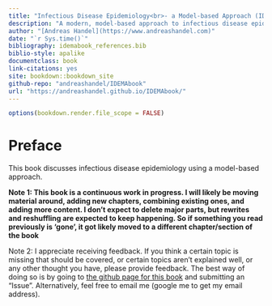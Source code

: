 --- 
title: "Infectious Disease Epidemiology<br>- a Model-based Approach (IDEMA)"
description: "A modern, model-based approach to infectious disease epidemiology"
author: "[Andreas Handel](https://www.andreashandel.com)"
date: "`r Sys.time()`"
bibliography: idemabook_references.bib
biblio-style: apalike
documentclass: book
link-citations: yes
site: bookdown::bookdown_site
github-repo: "andreashandel/IDEMAbook"
url: "https://andreashandel.github.io/IDEMAbook/"
---

```{r, echo = FALSE, include = FALSE}
options(bookdown.render.file_scope = FALSE)
```

# Preface {-}

This book discusses infectious disease epidemiology using a model-based approach.

__Note 1: This book is a continuous work in progress. I will likely be moving material around, adding new chapters, combining existing ones, and adding more content. I don't expect to delete major parts, but rewrites and reshuffling are expected to keep happening. So if something you read previously is 'gone', it got likely moved to a different chapter/section of the book__  

Note 2: I appreciate receiving feedback. If you think a certain topic is missing that should be covered, or certain topics aren't explained well, or any other thought you have, please provide feedback. The best way of doing so is by going to [the github page for this book](https://github.com/andreashandel/IDEMAbook) and submitting an "Issue". Alternatively, feel free to email me (google me to get my email address).
